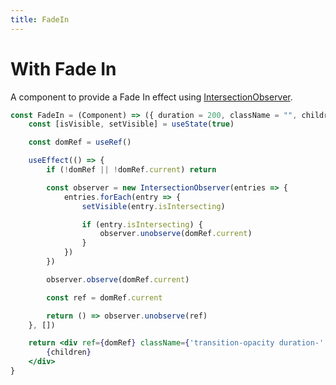 ```yaml
---
title: FadeIn
---
```


# With Fade In

A component to provide a Fade In effect using [IntersectionObserver](https://developer.mozilla.org/en-US/docs/Web/API/Intersection_Observer_API).

```jsx
const FadeIn = (Component) => ({ duration = 200, className = "", children }) => {
    const [isVisible, setVisible] = useState(true)

    const domRef = useRef()

    useEffect(() => {
        if (!domRef || !domRef.current) return

        const observer = new IntersectionObserver(entries => {
            entries.forEach(entry => {
                setVisible(entry.isIntersecting)

                if (entry.isIntersecting) {
                    observer.unobserve(domRef.current)
                }
            })
        })

        observer.observe(domRef.current)

        const ref = domRef.current

        return () => observer.unobserve(ref)
    }, [])

    return <div ref={domRef} className={'transition-opacity duration-' + duration + ' ' + (isVisible ? 'opacity-100' : 'opacity-0') + ' w-full h-full ' + className}>
        {children}
    </div>
}
```